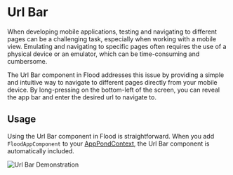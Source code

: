 # Url Bar

When developing mobile applications, testing and navigating to different pages can be a challenging task, especially when working with a mobile view. Emulating and navigating to specific pages often requires the use of a physical device or an emulator, which can be time-consuming and cumbersome.

The Url Bar component in Flood addresses this issue by providing a simple and intuitive way to navigate to different pages directly from your mobile device. By long-pressing on the bottom-left of the screen, you can reveal the app bar and enter the desired url to navigate to.

## Usage

Using the Url Bar component in Flood is straightforward. When you add `FloodAppComponent` to your [AppPondContext](/pond/app), the Url Bar component is automatically included.

![Url Bar Demonstration](/url-bar.png)
